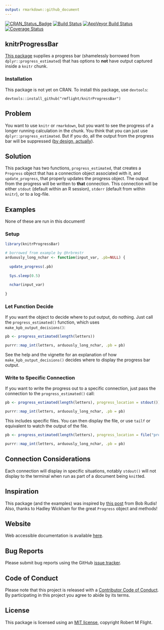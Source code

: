 ```yaml
---
output: rmarkdown::github_document
---
```


[![CRAN_Status_Badge](http://www.r-pkg.org/badges/version/knitrProgressBar)](https://cran.r-project.org/package=knitrProgressBar) [![Build Status](https://travis-ci.org/rmflight/knitrProgressBar.svg?branch=master)](https://travis-ci.org/rmflight/knitrProgressBar) [![AppVeyor Build Status](https://ci.appveyor.com/api/projects/status/github/rmflight/knitrProgressBar?branch=master&svg=true)](https://ci.appveyor.com/project/rmflight/knitrProgressBar) [![Coverage Status](https://img.shields.io/codecov/c/github/rmflight/knitrProgressBar/master.svg)](https://codecov.io/github/rmflight/knitrProgressBar?branch=master)


## knitrProgressBar

[This package](https://rmflight.github.io/knitrProgressBar) supplies a progress bar (shamelessly borrowed from `dplyr::progress_estimated`)
that has options to **not** have output captured inside a `knitr` chunk.

### Installation

This package is not yet on CRAN. To install this package, use `devtools`:

```
devtools::install_github("rmflight/knitrProgressBar")
```

## Problem

You want to use `knitr` or `rmarkdown`, but you want to see the progress of a longer running calculation
in the chunk. You think that you can just use `dplyr::progress_estimated`. But if
you do, all the output from the progress bar will be suppressed 
([by design, actually](https://github.com/tidyverse/dplyr/blob/master/R/progress.R#L96)).

## Solution

This package has two functions, `progress_estimated`, that creates a `Progress` object
that has a connection object associated with it, and `update_progress`, that properly updates the progress object. The output from the progress
will be written to **that** connection. This connection will be either
`stdout` (default within an R session), `stderr` (default from within `knitr`),
or to a log-file.

## Examples

None of these are run in this document!

### Setup

```r
library(knitrProgressBar)

# borrowed from example by @hrbrmstr
arduously_long_nchar <- function(input_var, .pb=NULL) {
  
  update_progress(.pb)
  
  Sys.sleep(0.5)
  
  nchar(input_var)
  
}
```

### Let Function Decide

If you want the object to decide where to put output, do nothing. Just call
the `progress_estimated()` function, which uses `make_kpb_output_decisions()`:

```r
pb <- progress_estimated(length(letters))

purrr::map_int(letters, arduously_long_nchar, .pb = pb)
```

See the help and the vignette for an explanation of how `make_kpb_output_decisions()` decides
where to display the progress bar output.

### Write to Specific Connection

If you want to write the progress out to a specific connection, just pass the connection
to the `progress_estimated()` call:

```r
pb <- progress_estimated(length(letters), progress_location = stdout())

purrr::map_int(letters, arduously_long_nchar, .pb = pb)
```

This includes specific files. You can then display the file, or use `tailf` or
equivalent to watch the output of the file.

```r
pb <- progress_estimated(length(letters), progress_location = file("progress.log", open = "w"))

purrr::map_int(letters, arduously_long_nchar, .pb = pb)
```

## Connection Considerations

Each connection will display in specific situations, notably `stdout()`
will not display to the terminal when run as part of a document being `knit`ted.

## Inspiration

This package (and the examples) was inspired by [this post](https://rud.is/b/2017/03/27/all-in-on-r%E2%81%B4-progress-bars-on-first-post/) from Bob Rudis! Also, thanks to Hadley Wickham for the great `Progress` object and methods!

## Website

Web accessible documentation is available [here](https://rmflight.github.io/knitrProgressBar).

## Bug Reports

Please submit bug reports using the GitHub [issue tracker](https://github.com/rmflight/knitrProgressBar/issues).

## Code of Conduct

Please note that this project is released with a [Contributor Code of Conduct](CONDUCT.md). By participating in this project you agree to abide by its terms.

## License

This package is licensed using an [MIT license](LICENSE.md), copyright Robert M Flight.
